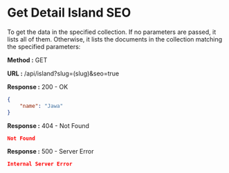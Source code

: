 
# Get Detail Island SEO

To get the data in the specified collection. If no parameters are passed, it lists all of them.
Otherwise, it lists the documents in the collection matching the specified parameters:

**Method :** <Badge variant="success">GET</Badge>

**URL :** <Badge variant="dark">/api/island?slug=(slug)&seo=true</Badge>

**Response :** <BadgeOutline variant="success">200 - OK</BadgeOutline>

```json
{
    "name": "Jawa"
}
```

**Response :** <BadgeOutline variant="warning">404 - Not Found</BadgeOutline>

```json
Not Found
```

**Response :** <BadgeOutline variant="danger">500 - Server Error</BadgeOutline>

```json
Internal Server Error
```

